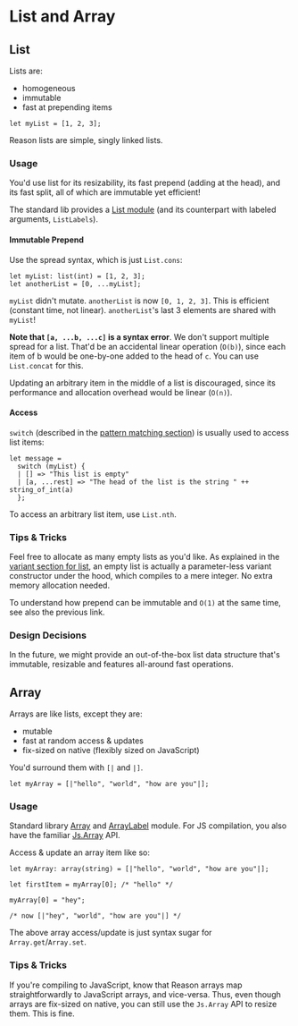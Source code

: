 # List and Array

## List

Lists are:

- homogeneous
- immutable
- fast at prepending items

```reason
let myList = [1, 2, 3];
```

Reason lists are simple, singly linked lists.

### Usage

You'd use list for its resizability, its fast prepend (adding at the head), and its fast split, all of which are immutable yet efficient!

The standard lib provides a [List module](https://reasonml.github.io/api/List.html) (and its counterpart with labeled arguments, `ListLabels`).

#### Immutable Prepend

Use the spread syntax, which is just `List.cons`:

```reason
let myList: list(int) = [1, 2, 3];
let anotherList = [0, ...myList];
```

`myList` didn't mutate. `anotherList` is now `[0, 1, 2, 3]`. This is efficient (constant time, not linear). `anotherList`'s last 3 elements are shared with `myList`!

**Note that `[a, ...b, ...c]` is a syntax error**. We don't support multiple spread for a list. That'd be an accidental linear operation (`O(b)`), since each item of b would be one-by-one added to the head of `c`. You can use `List.concat` for this.

Updating an arbitrary item in the middle of a list is discouraged, since its performance and allocation overhead would be linear (`O(n)`).

#### Access

`switch` (described in the [pattern matching section](pattern-matching.md)) is usually used to access list items:

```reason
let message =
  switch (myList) {
  | [] => "This list is empty"
  | [a, ...rest] => "The head of the list is the string " ++ string_of_int(a)
  };
```

To access an arbitrary list item, use `List.nth`.

### Tips & Tricks

Feel free to allocate as many empty lists as you'd like. As explained in the [variant section for list](variant.md#honorable-mentions), an empty list is actually a parameter-less variant constructor under the hood, which compiles to a mere integer. No extra memory allocation needed.

To understand how prepend can be immutable and `O(1)` at the same time, see also the previous link.

### Design Decisions

In the future, we might provide an out-of-the-box list data structure that's immutable, resizable and features all-around fast operations.

## Array

Arrays are like lists, except they are:

- mutable
- fast at random access & updates
- fix-sized on native (flexibly sized on JavaScript)

You'd surround them with `[|` and `|]`.

```reason
let myArray = [|"hello", "world", "how are you"|];
```

### Usage

Standard library [Array](//reasonml.github.io/api/Array.html) and [ArrayLabel](//reasonml.github.io/api/ArrayLabels.html) module. For JS compilation, you also have the familiar [Js.Array](/apis/javascript/latest/js/array) API.

Access & update an array item like so:

```reason
let myArray: array(string) = [|"hello", "world", "how are you"|];

let firstItem = myArray[0]; /* "hello" */

myArray[0] = "hey";

/* now [|"hey", "world", "how are you"|] */
```

The above array access/update is just syntax sugar for `Array.get`/`Array.set`.

### Tips & Tricks

If you're compiling to JavaScript, know that Reason arrays map straightforwardly to JavaScript arrays, and vice-versa. Thus, even though arrays are fix-sized on native, you can still use the `Js.Array` API to resize them. This is fine.
